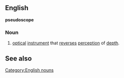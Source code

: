 ==English==
'''pseudoscope'''
===Noun===
# [[optical]] [[instrument]] that [[reverse]]s [[perception]] of [[depth]].
==See also==
{{pedialite}}
[[Category:English nouns]]